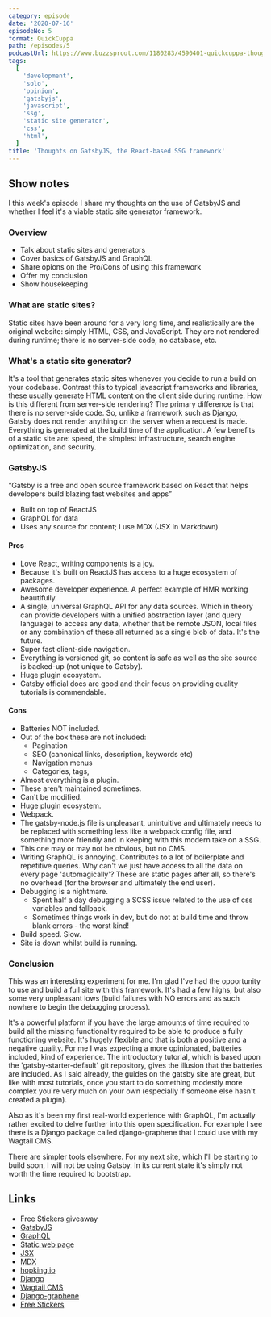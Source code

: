 ```yaml
---
category: episode
date: '2020-07-16'
episodeNo: 5
format: QuickCuppa
path: /episodes/5
podcastUrl: https://www.buzzsprout.com/1180283/4590401-quickcuppa-thoughts-on-gatsbyjs-the-react-based-ssg-framework.mp3
tags:
  [
    'development',
    'solo',
    'opinion',
    'gatsbyjs',
    'javascript',
    'ssg',
    'static site generator',
    'css',
    'html',
  ]
title: 'Thoughts on GatsbyJS, the React-based SSG framework'
---
```


## Show notes

I this week's episode I share my thoughts on the use of GatsbyJS and whether I feel it's a viable static site generator framework.

### Overview

- Talk about static sites and generators
- Cover basics of GatsbyJS and GraphQL
- Share opions on the Pro/Cons of using this framework
- Offer my conclusion
- Show housekeeping

### What are static sites?

Static sites have been around for a very long time, and realistically are the original website: simply HTML, CSS, and JavaScript. They are not rendered during runtime; there is no server-side code, no database, etc.

### What's a static site generator?

It's a tool that generates static sites whenever you decide to run a build on your codebase.
Contrast this to typical javascript frameworks and libraries, these usually generate HTML content on the client side during runtime.
How is this different from server-side rendering? The primary difference is that there is no server-side code. So, unlike a framework such as Django, Gatsby does not render anything on the server when a request is made. Everything is generated at the build time of the application.
A few benefits of a static site are: speed, the simplest infrastructure, search engine optimization, and security.

### GatsbyJS

“Gatsby is a free and open source framework based on React that helps developers build blazing fast websites and apps”

- Built on top of ReactJS
- GraphQL for data
- Uses any source for content; I use MDX (JSX in Markdown)

#### Pros

- Love React, writing components is a joy.
- Because it's built on ReactJS has access to a huge ecosystem of packages.
- Awesome developer experience. A perfect example of HMR working beautifully.
- A single, universal GraphQL API for any data sources. Which in theory can provide developers with a unified abstraction layer (and query language) to access any data, whether that be remote JSON, local files or any combination of these all returned as a single blob of data. It's the future.
- Super fast client-side navigation.
- Everything is versioned git, so content is safe as well as the site source is backed-up (not unique to Gatsby).
- Huge plugin ecosystem.
- Gatsby official docs are good and their focus on providing quality tutorials is commendable.

#### Cons

- Batteries NOT included.
- Out of the box these are not included:
  - Pagination
  - SEO (canonical links, description, keywords etc)
  - Navigation menus
  - Categories, tags,
- Almost everything is a plugin.
- These aren't maintained sometimes.
- Can't be modified.
- Huge plugin ecosystem.
- Webpack.
- The gatsby-node.js file is unpleasant, unintuitive and ultimately needs to be replaced with something less like a webpack config file, and something more friendly and in keeping with this modern take on a SSG.
- This one may or may not be obvious, but no CMS.
- Writing GraphQL is annoying. Contributes to a lot of boilerplate and repetitive queries. Why can't we just have access to all the data on every page 'automagically'? These are static pages after all, so there's no overhead (for the browser and ultimately the end user).
- Debugging is a nightmare.
  - Spent half a day debugging a SCSS issue related to the use of css variables and fallback.
  - Sometimes things work in dev, but do not at build time and throw blank errors - the worst kind!
- Build speed. Slow.
- Site is down whilst build is running.

### Conclusion

This was an interesting experiment for me. I'm glad I've had the opportunity to use and build a full site with this framework. It's had a few highs, but also some very unpleasant lows (build failures with NO errors and as such nowhere to begin the debugging process).

It's a powerful platform if you have the large amounts of time required to build all the missing functionality required to be able to produce a fully functioning website. It's hugely flexible and that is both a positive and a negative quality. For me I was expecting a more opinionated, batteries included, kind of experience. The introductory tutorial, which is based upon the 'gatsby-starter-default' git repository, gives the illusion that the batteries are included. As I said already, the guides on the gatsby site are great, but like with most tutorials, once you start to do something modestly more complex you're very much on your own (especially if someone else hasn't created a plugin).

Also as it's been my first real-world experience with GraphQL, I'm actually rather excited to delve further into this open specification. For example I see there is a Django package called django-graphene that I could use with my Wagtail CMS.

There are simpler tools elsewhere. For my next site, which I'll be starting to build soon, I will not be using Gatsby. In its current state it's simply not worth the time required to bootstrap.

## Links

- <Link to="/journal/free-stickers">Free Stickers giveaway</Link>
- [GatsbyJS](https://www.gatsbyjs.org/)
- [GraphQL](https://graphql.org/)
- [Static web page](https://en.wikipedia.org/wiki/Static_web_page)
- [JSX](https://reactjs.org/docs/introducing-jsx.html)
- [MDX](https://mdxjs.com/)
- [hopking.io](https://hopking.io/)
- [Django](https://www.djangoproject.com/)
- [Wagtail CMS](https://wagtail.io/)
- [Django-graphene](https://docs.graphene-python.org/projects/django/en/latest/)
- [Free Stickers](https://uitherapy.fm/journal/free-stickers/)
